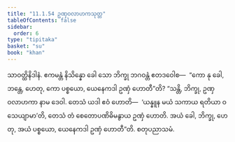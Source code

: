 ```yaml
---
title: "11.1.54 ဥဏှဝလာဟကသုတ္တ"
tableOfContents: false
sidebar:
  order: 6
type: "tipitaka"
basket: "su"
book: "khan"
---
```



<DynamicBreadcrumb />

<Division number="603" book="khan">

<Paragraph number="1226" book="khan">
သာဝတ္ထိနိဒါနံ. ဧကမန္တံ နိသိန္နော ခေါ သော ဘိက္ခု ဘဂဝန္တံ ဧတဒဝေါစ—  “ကော နု ခေါ, ဘန္တေ, ဟေတု, ကော ပစ္စယော, ယေနေကဒါ ဥဏှံ ဟောတီ”တိ? “သန္တိ, ဘိက္ခု, ဥဏှဝလာဟကာ နာမ ဒေဝါ. တေသံ ယဒါ ဧဝံ ဟောတိ—  ‘ယန္နူန မယံ သကာယ ရတိယာ ဝသေယျာမာ’တိ, တေသံ တံ စေတောပဏိဓိမနွာယ ဥဏှံ ဟောတိ. အယံ ခေါ, ဘိက္ခု, ဟေတု, အယံ ပစ္စယော, ယေနေကဒါ ဥဏှံ ဟောတီ”တိ.

</Paragraph>
</Division>

<Paragraph number="1227" type="center" book="khan">
စတုပညာသမံ.
</Paragraph>